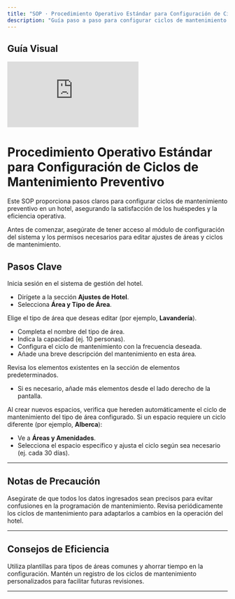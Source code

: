 ```yaml
---
title: "SOP · Procedimiento Operativo Estándar para Configuración de Ciclos de Mantenimiento Preventivo"
description: "Guía paso a paso para configurar ciclos de mantenimiento preventivo en un hotel, optimizando la satisfacción del huésped y la eficiencia operativa"
---
```


## Guía Visual

<iframe
  className="w-full aspect-video rounded-xl"
  src="https://www.loom.com/embed/2c544b97ab76444f8f42fd0bb083e4f9"
  title="Configuración de ciclos de mantenimiento preventivo tipo espacio"
  frameBorder="0"
  allow="accelerometer; autoplay; clipboard-write; encrypted-media; gyroscope; picture-in-picture"
  allowFullScreen
></iframe>

# Procedimiento Operativo Estándar para Configuración de Ciclos de Mantenimiento Preventivo

Este SOP proporciona pasos claros para configurar ciclos de mantenimiento preventivo en un hotel, asegurando la satisfacción de los huéspedes y la eficiencia operativa.

<Note>
Antes de comenzar, asegúrate de tener acceso al módulo de configuración del sistema y los permisos necesarios para editar ajustes de áreas y ciclos de mantenimiento.
</Note>

## Pasos Clave

<Steps titleSize="h3">
  <Step title="Paso 1 · Acceder a Ajustes de Hotel" icon="flag" iconType="solid" stepNumber={1}>
    Inicia sesión en el sistema de gestión del hotel.
    <ul>
      <li>Dirígete a la sección <strong>Ajustes de Hotel</strong>.</li>
      <li>Selecciona <strong>Área y Tipo de Área</strong>.</li>
    </ul>
  </Step>

  <Step title="Paso 2 · Editar un tipo de área" icon="pencil" iconType="solid" stepNumber={2}>
    Elige el tipo de área que deseas editar (por ejemplo, <strong>Lavandería</strong>).
    <ul>
      <li>Completa el nombre del tipo de área.</li>
      <li>Indica la capacidad (ej. 10 personas).</li>
      <li>Configura el ciclo de mantenimiento con la frecuencia deseada.</li>
      <li>Añade una breve descripción del mantenimiento en esta área.</li>
    </ul>
  </Step>

  <Step title="Paso 3 · Añadir elementos predeterminados" icon="plus" iconType="solid" stepNumber={3}>
    Revisa los elementos existentes en la sección de elementos predeterminados.
    <ul>
      <li>Si es necesario, añade más elementos desde el lado derecho de la pantalla.</li>
    </ul>
  </Step>

  <Step title="Paso 4 · Configuración de herencia de ciclos" icon="clipboard-list" iconType="solid" stepNumber={4}>
    Al crear nuevos espacios, verifica que hereden automáticamente el ciclo de mantenimiento del tipo de área configurado.
  </Step>

  <Step title="Paso 5 · Personalizar ciclos de mantenimiento" icon="circle-check" iconType="solid" stepNumber={5}>
    Si un espacio requiere un ciclo diferente (por ejemplo, <strong>Alberca</strong>):
    <ul>
      <li>Ve a <strong>Áreas y Amenidades</strong>.</li>
      <li>Selecciona el espacio específico y ajusta el ciclo según sea necesario (ej. cada 30 días).</li>
    </ul>
  </Step>
</Steps>

---

## Notas de Precaución

<Warning>
Asegúrate de que todos los datos ingresados sean precisos para evitar confusiones en la programación de mantenimiento.
</Warning>

<Warning>
Revisa periódicamente los ciclos de mantenimiento para adaptarlos a cambios en la operación del hotel.
</Warning>

---

## Consejos de Eficiencia

<Tip>
Utiliza plantillas para tipos de áreas comunes y ahorrar tiempo en la configuración.
</Tip>

<Tip>
Mantén un registro de los ciclos de mantenimiento personalizados para facilitar futuras revisiones.
</Tip>

---
